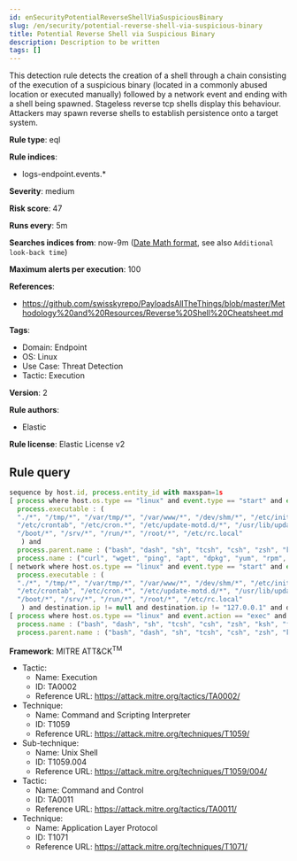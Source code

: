 ```yaml
---
id: enSecurityPotentialReverseShellViaSuspiciousBinary
slug: /en/security/potential-reverse-shell-via-suspicious-binary
title: Potential Reverse Shell via Suspicious Binary
description: Description to be written
tags: []
---
```


<div id="potential-reverse-shell-via-suspicious-binary"></div>

This detection rule detects the creation of a shell through a chain consisting of the execution of a suspicious binary (located in a commonly abused location or executed manually) followed by a network event and ending with a shell being spawned. Stageless reverse tcp shells display this behaviour. Attackers may spawn reverse shells to establish persistence onto a target system.

**Rule type**: eql

**Rule indices**: 

* logs-endpoint.events.*

**Severity**: medium

**Risk score**: 47

**Runs every**: 5m

**Searches indices from**: now-9m ([Date Math format](((ref))/common-options.html#date-math), see also <DocLink id="enSecurityRulesUiCreate" section="set-the-rules-schedule">`Additional look-back time`</DocLink>)

**Maximum alerts per execution**: 100

**References**: 

* https://github.com/swisskyrepo/PayloadsAllTheThings/blob/master/Methodology%20and%20Resources/Reverse%20Shell%20Cheatsheet.md

**Tags**: 

* Domain: Endpoint
* OS: Linux
* Use Case: Threat Detection
* Tactic: Execution

**Version**: 2

**Rule authors**: 

* Elastic

**Rule license**: Elastic License v2

## Rule query

```js
sequence by host.id, process.entity_id with maxspan=1s
[ process where host.os.type == "linux" and event.type == "start" and event.action == "exec" and
  process.executable : (
  "./*", "/tmp/*", "/var/tmp/*", "/var/www/*", "/dev/shm/*", "/etc/init.d/*", "/etc/rc*.d/*",
  "/etc/crontab", "/etc/cron.*", "/etc/update-motd.d/*", "/usr/lib/update-notifier/*",
  "/boot/*", "/srv/*", "/run/*", "/root/*", "/etc/rc.local"
   ) and
  process.parent.name : ("bash", "dash", "sh", "tcsh", "csh", "zsh", "ksh", "fish") and not
  process.name : ("curl", "wget", "ping", "apt", "dpkg", "yum", "rpm", "dnf", "dockerd") ]
[ network where host.os.type == "linux" and event.type == "start" and event.action == "connection_attempted" and
  process.executable : (
  "./*", "/tmp/*", "/var/tmp/*", "/var/www/*", "/dev/shm/*", "/etc/init.d/*", "/etc/rc*.d/*",
  "/etc/crontab", "/etc/cron.*", "/etc/update-motd.d/*", "/usr/lib/update-notifier/*",
  "/boot/*", "/srv/*", "/run/*", "/root/*", "/etc/rc.local"
   ) and destination.ip != null and destination.ip != "127.0.0.1" and destination.ip != "::1" ]
[ process where host.os.type == "linux" and event.action == "exec" and event.type == "start" and 
  process.name : ("bash", "dash", "sh", "tcsh", "csh", "zsh", "ksh", "fish") and 
  process.parent.name : ("bash", "dash", "sh", "tcsh", "csh", "zsh", "ksh", "fish") ]

```

**Framework**: MITRE ATT&CK<sup>TM</sup>

* Tactic:
    * Name: Execution
    * ID: TA0002
    * Reference URL: https://attack.mitre.org/tactics/TA0002/
* Technique:
    * Name: Command and Scripting Interpreter
    * ID: T1059
    * Reference URL: https://attack.mitre.org/techniques/T1059/
* Sub-technique:
    * Name: Unix Shell
    * ID: T1059.004
    * Reference URL: https://attack.mitre.org/techniques/T1059/004/
* Tactic:
    * Name: Command and Control
    * ID: TA0011
    * Reference URL: https://attack.mitre.org/tactics/TA0011/
* Technique:
    * Name: Application Layer Protocol
    * ID: T1071
    * Reference URL: https://attack.mitre.org/techniques/T1071/

